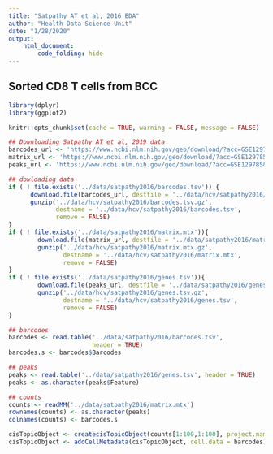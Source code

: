 ```yaml
---
title: "Satpathy AT et al, 2016 EDA"
author: "Health Data Science Unit"
date: "1/28/2020"
output: 
    html_document:
        code_folding: hide
---
```


## Sorted CD8 T cells from BCC


```r
library(dplyr)
library(ggplot2)

knitr::opts_chunk$set(cache = TRUE, warning = FALSE, message = FALSE)
```

```r
## Downloading Satpathy AT et al, 2019 data
barcodes_url <- 'https://www.ncbi.nlm.nih.gov/geo/download/?acc=GSE129785&format=file&file=GSE129785%5FscATAC%2DTME%2DTCells%2Ecell%5Fbarcodes%2Etxt%2Egz'
matrix_url <- 'https://www.ncbi.nlm.nih.gov/geo/download/?acc=GSE129785&format=file&file=GSE129785%5FscATAC%2DTME%2DTCells%2Emtx%2Egz'
peaks_url <- 'https://www.ncbi.nlm.nih.gov/geo/download/?acc=GSE129785&format=file&file=GSE129785%5FscATAC%2DTME%2DTCells%2Epeaks%2Etxt%2Egz'

## dowloading data
if ( ! file.exists('../data/satpathy2016/barcodes.tsv')) {
      download.file(barcodes_url, destfile = '../data/hcv/satpathy2016/barcodes.tsv.gz')
      gunzip('../data/hcv/satpathy2016/barcodes.tsv.gz', 
             destname = '../data/hcv/satpathy2016/barcodes.tsv',
             remove = FALSE)  
}
if ( ! file.exists('../data/satpathy2016/matrix.mtx')){
        download.file(matrix_url, destfile = '../data/satpathy2016/matrix.mtx.gz')
        gunzip('../data/hcv/satpathy2016/matrix.mtx.gz', 
               destname = '../data/hcv/satpathy2016/matrix.mtx', 
               remove = FALSE)  
}
if ( ! file.exists('../data/satpathy2016/genes.tsv')){
        download.file(peaks_url, destfile = '../data/satpathy2016/genes.tsv.gz')
        gunzip('../data/hcv/satpathy2016/genes.tsv.gz', 
               destname = '../data/hcv/satpathy2016/genes.tsv',
               remove = FALSE) 
}
```


```r
## barcodes
barcodes <- read.table('../data/satpathy2016/barcodes.tsv', 
                       header = TRUE)  
barcodes.s <- barcodes$Barcodes

## peaks
peaks <- read.table('../data/satpathy2016/genes.tsv', header = TRUE)
peaks <- as.character(peaks$Feature)

## counts
counts <- readMM('../data/satpathy2016/matrix.mtx')
rownames(counts) <- as.character(peaks)
colnames(counts) <- barcodes.s
```

```r
cisTopicObject <- createcisTopicObject(counts[1:100,1:100], project.name='AdBrCortex_accessibility')
cisTopicObject <- addCellMetadata(cisTopicObject, cell.data = barcodes)
```



